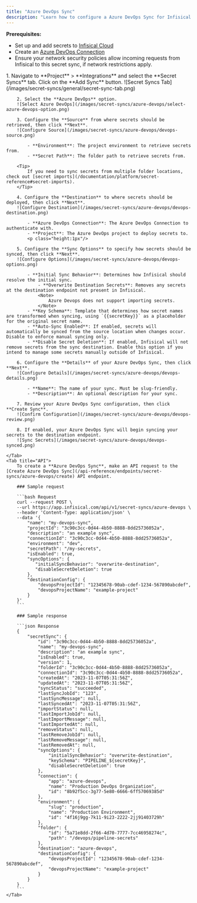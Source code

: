 ```yaml
---
title: "Azure DevOps Sync"
description: "Learn how to configure a Azure DevOps Sync for Infisical."
---
```


**Prerequisites:**

- Set up and add secrets to [Infisical Cloud](https://app.infisical.com)
- Create an [Azure DevOps Connection](/integrations/app-connections/azure-devops)
- Ensure your network security policies allow incoming requests from Infisical to this secret sync, if network restrictions apply.

<Tabs>
    <Tab title="Infisical UI">
        1. Navigate to **Project** > **Integrations** and select the **Secret Syncs** tab. Click on the **Add Sync** button.
        ![Secret Syncs Tab](/images/secret-syncs/general/secret-sync-tab.png)

        2. Select the **Azure DevOps** option.
        ![Select Azure DevOps](/images/secret-syncs/azure-devops/select-azure-devops-option.png)

        3. Configure the **Source** from where secrets should be retrieved, then click **Next**.
        ![Configure Source](/images/secret-syncs/azure-devops/devops-source.png)

            - **Environment**: The project environment to retrieve secrets from.
            - **Secret Path**: The folder path to retrieve secrets from.

        <Tip>
            If you need to sync secrets from multiple folder locations, check out [secret imports](/documentation/platform/secret-reference#secret-imports).
        </Tip>

        4. Configure the **Destination** to where secrets should be deployed, then click **Next**.
        ![Configure Destination](/images/secret-syncs/azure-devops/devops-destination.png)

            - **Azure DevOps Connection**: The Azure DevOps Connection to authenticate with.
            - **Project**: The Azure DevOps project to deploy secrets to.
            <p class="height:1px"/>

        5. Configure the **Sync Options** to specify how secrets should be synced, then click **Next**.
        ![Configure Options](/images/secret-syncs/azure-devops/devops-options.png)

            - **Initial Sync Behavior**: Determines how Infisical should resolve the initial sync.
                - **Overwrite Destination Secrets**: Removes any secrets at the destination endpoint not present in Infisical.
                <Note>
                    Azure Devops does not support importing secrets.
                </Note>
            - **Key Schema**: Template that determines how secret names are transformed when syncing, using `{{secretKey}}` as a placeholder for the original secret name.
            - **Auto-Sync Enabled**: If enabled, secrets will automatically be synced from the source location when changes occur. Disable to enforce manual syncing only.
            - **Disable Secret Deletion**: If enabled, Infisical will not remove secrets from the sync destination. Enable this option if you intend to manage some secrets manually outside of Infisical.

        6. Configure the **Details** of your Azure DevOps Sync, then click **Next**.
        ![Configure Details](/images/secret-syncs/azure-devops/devops-details.png)

            - **Name**: The name of your sync. Must be slug-friendly.
            - **Description**: An optional description for your sync.

        7. Review your Azure DevOps Sync configuration, then click **Create Sync**.
        ![Confirm Configuration](/images/secret-syncs/azure-devops/devops-review.png)

        8. If enabled, your Azure DevOps Sync will begin syncing your secrets to the destination endpoint.
        ![Sync Secrets](/images/secret-syncs/azure-devops/devops-synced.png)

    </Tab>
    <Tab title="API">
        To create a **Azure DevOps Sync**, make an API request to the [Create Azure DevOps Sync](/api-reference/endpoints/secret-syncs/azure-devops/create) API endpoint.

        ### Sample request

        ```bash Request
        curl --request POST \
        --url https://app.infisical.com/api/v1/secret-syncs/azure-devops \
        --header 'Content-Type: application/json' \
        --data '{
            "name": "my-devops-sync",
            "projectId": "3c90c3cc-0d44-4b50-8888-8dd25736052a",
            "description": "an example sync",
            "connectionId": "3c90c3cc-0d44-4b50-8888-8dd25736052a",
            "environment": "dev",
            "secretPath": "/my-secrets",
            "isEnabled": true,
            "syncOptions": {
               "initialSyncBehavior": "overwrite-destination",
               "disableSecretDeletion": true
            },
            "destinationConfig": {
                "devopsProjectId": "12345678-90ab-cdef-1234-567890abcdef",
                "devopsProjectName": "example-project"
            }
        }'
        ```

        ### Sample response

        ```json Response
        {
            "secretSync": {
                "id": "3c90c3cc-0d44-4b50-8888-8dd25736052a",
                "name": "my-devops-sync",
                "description": "an example sync",
                "isEnabled": true,
                "version": 1,
                "folderId": "3c90c3cc-0d44-4b50-8888-8dd25736052a",
                "connectionId": "3c90c3cc-0d44-4b50-8888-8dd25736052a",
                "createdAt": "2023-11-07T05:31:56Z",
                "updatedAt": "2023-11-07T05:31:56Z",
                "syncStatus": "succeeded",
                "lastSyncJobId": "123",
                "lastSyncMessage": null,
                "lastSyncedAt": "2023-11-07T05:31:56Z",
                "importStatus": null,
                "lastImportJobId": null,
                "lastImportMessage": null,
                "lastImportedAt": null,
                "removeStatus": null,
                "lastRemoveJobId": null,
                "lastRemoveMessage": null,
                "lastRemovedAt": null,
                "syncOptions": {
                    "initialSyncBehavior": "overwrite-destination",
                    "keySchema": "PIPELINE_${secretKey}",
                    "disableSecretDeletion": true
                },
                "connection": {
                    "app": "azure-devops",
                    "name": "Production DevOps Organization",
                    "id": "8b92f5cc-3g77-5e80-6666-6ff57069385d"
                },
                "environment": {
                    "slug": "production",
                    "name": "Production Environment",
                    "id": "4f16j9gg-7k11-9i23-2222-2jj91403729h"
                },
                "folder": {
                    "id": "5a71e8dd-2f66-4d70-7777-7cc46958274c",
                    "path": "/devops/pipeline-secrets"
                },
                "destination": "azure-devops",
                "destinationConfig": {
                    "devopsProjectId": "12345678-90ab-cdef-1234-567890abcdef",
                    "devopsProjectName": "example-project"
                }
            }
        }
        ```
    </Tab>
</Tabs>
